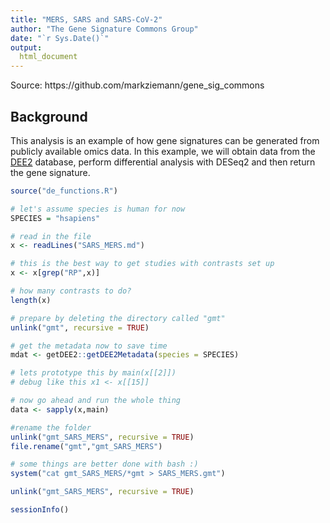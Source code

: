 ```yaml
---
title: "MERS, SARS and SARS-CoV-2"
author: "The Gene Signature Commons Group"
date: "`r Sys.Date()`"
output:
  html_document
---
```

Source: https://github.com/markziemann/gene_sig_commons

## Background

This analysis is an example of how gene signatures can be generated from publicly available omics data.
In this example, we will obtain data from the [DEE2](http://dee2.io) database, perform differential analysis with DESeq2 and then return the gene signature. 

```r
source("de_functions.R")
```


```r
# let's assume species is human for now
SPECIES = "hsapiens"

# read in the file
x <- readLines("SARS_MERS.md")

# this is the best way to get studies with contrasts set up
x <- x[grep("RP",x)]

# how many contrasts to do?
length(x)

# prepare by deleting the directory called "gmt"
unlink("gmt", recursive = TRUE)

# get the metadata now to save time
mdat <- getDEE2::getDEE2Metadata(species = SPECIES)

# lets prototype this by main(x[[2]])
# debug like this x1 <- x[[15]]

# now go ahead and run the whole thing
data <- sapply(x,main)

#rename the folder
unlink("gmt_SARS_MERS", recursive = TRUE)
file.rename("gmt","gmt_SARS_MERS")

# some things are better done with bash :)
system("cat gmt_SARS_MERS/*gmt > SARS_MERS.gmt")

unlink("gmt_SARS_MERS", recursive = TRUE)

```

```r
sessionInfo()
```